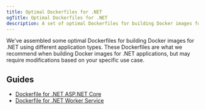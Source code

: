 ```yaml
---
title: Optimal Dockerfiles for .NET
ogTitle: Optimal Dockerfiles for .NET
description: A set of optimal Dockerfiles for building Docker images for .NET
---
```


We've assembled some optimal Dockerfiles for building Docker images for .NET using different application types. These Dockerfiles are what we recommend when building Docker images for .NET applications, but may require modifications based on your specific use case.

## Guides

- [Dockerfile for .NET ASP.NET Core](/docs/container-builds/how-to-guides/optimal-dockerfiles/dotnet-aspnetcore-dockerfile)
- [Dockerfile for .NET Worker Service](/docs/container-builds/how-to-guides/optimal-dockerfiles/dotnet-worker-dockerfile)
